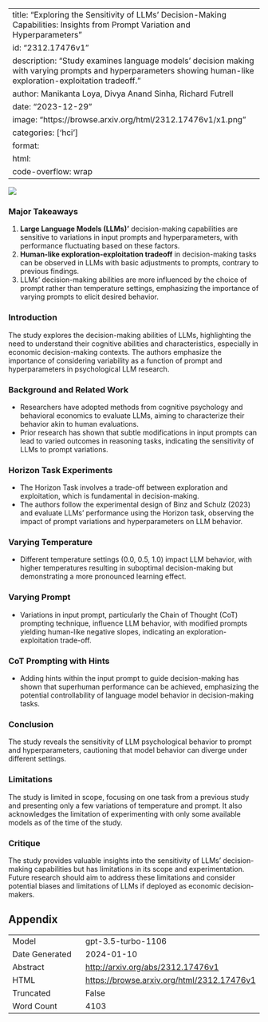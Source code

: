 
---
title: "Exploring the Sensitivity of LLMs' Decision-Making Capabilities: Insights from Prompt Variation and Hyperparameters"
id: "2312.17476v1"
description: "Study examines language models' decision making with varying prompts and hyperparameters showing human-like exploration-exploitation tradeoff."
author: Manikanta Loya, Divya Anand Sinha, Richard Futrell
date: "2023-12-29"
image: "https://browse.arxiv.org/html/2312.17476v1/x1.png"
categories: ['hci']
format:
  html:
    code-overflow: wrap
---

![](https://browse.arxiv.org/html/2312.17476v1/x1.png)

### Major Takeaways
1. **Large Language Models (LLMs)'** decision-making capabilities are sensitive to variations in input prompts and hyperparameters, with performance fluctuating based on these factors.
2. **Human-like exploration-exploitation tradeoff** in decision-making tasks can be observed in LLMs with basic adjustments to prompts, contrary to previous findings.
3. LLMs' decision-making abilities are more influenced by the choice of prompt rather than temperature settings, emphasizing the importance of varying prompts to elicit desired behavior.

### Introduction
The study explores the decision-making abilities of LLMs, highlighting the need to understand their cognitive abilities and characteristics, especially in economic decision-making contexts. The authors emphasize the importance of considering variability as a function of prompt and hyperparameters in psychological LLM research.

### Background and Related Work
- Researchers have adopted methods from cognitive psychology and behavioral economics to evaluate LLMs, aiming to characterize their behavior akin to human evaluations.
- Prior research has shown that subtle modifications in input prompts can lead to varied outcomes in reasoning tasks, indicating the sensitivity of LLMs to prompt variations.

### Horizon Task Experiments
- The Horizon Task involves a trade-off between exploration and exploitation, which is fundamental in decision-making.
- The authors follow the experimental design of Binz and Schulz (2023) and evaluate LLMs' performance using the Horizon task, observing the impact of prompt variations and hyperparameters on LLM behavior.

### Varying Temperature
- Different temperature settings (0.0, 0.5, 1.0) impact LLM behavior, with higher temperatures resulting in suboptimal decision-making but demonstrating a more pronounced learning effect.

### Varying Prompt
- Variations in input prompt, particularly the Chain of Thought (CoT) prompting technique, influence LLM behavior, with modified prompts yielding human-like negative slopes, indicating an exploration-exploitation trade-off.

### CoT Prompting with Hints
- Adding hints within the input prompt to guide decision-making has shown that superhuman performance can be achieved, emphasizing the potential controllability of language model behavior in decision-making tasks.

### Conclusion
The study reveals the sensitivity of LLM psychological behavior to prompt and hyperparameters, cautioning that model behavior can diverge under different settings.

### Limitations
The study is limited in scope, focusing on one task from a previous study and presenting only a few variations of temperature and prompt. It also acknowledges the limitation of experimenting with only some available models as of the time of the study.

### Critique
The study provides valuable insights into the sensitivity of LLMs' decision-making capabilities but has limitations in its scope and experimentation. Future research should aim to address these limitations and consider potential biases and limitations of LLMs if deployed as economic decision-makers.

## Appendix

|          |          |
|----------|----------|
| Model     | gpt-3.5-turbo-1106       |
| Date Generated     | 2024-01-10       |
| Abstract | [http://arxiv.org/abs/2312.17476v1](http://arxiv.org/abs/2312.17476v1)        |
| HTML     | [https://browse.arxiv.org/html/2312.17476v1](https://browse.arxiv.org/html/2312.17476v1)       |
| Truncated       | False       |
| Word Count       | 4103       |